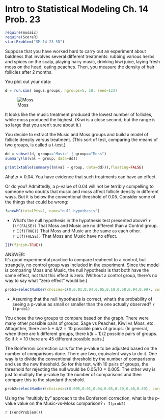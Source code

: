 Intro to Statistical Modeling Ch. 14 Prob. 23
========================================================
```r
require(mosaic)
require(ScoreR)
startProblem("SM-14-23-SD")
```

Suppose that you have worked hard to carry out an experiment about baldness that involves several different treatments: rubbing various herbs and spices on the scalp, playing hairy music, drinking kiwi juice, laying fresh moss on the head, eating peaches.  Then, you measure the density of hair follicles after 2 months. 

You plot out your data:

```r
d = run.sim( bogus.groups, ngroups=5, 10, seed=123)
```

![Moss](multiple-moss.png)

It looks like the music treatment produced the lowest number of follicles, while moss produced the highest.  (Kiwi is a close second, but the range is so large that you aren't sure about it.)

You decide to extract the Music and Moss groups and build a model of follicle density versus treatment.  (This sort of test, comparing the means of two groups, is called a t-test.)

```r
dd = subset(d, group=='Music' | group=="Moss")
summary(lm(val ~ group, data=dd))
```

```r
print(xtable(summary(lm(val ~ group, data=dd))),floating=FALSE)
```

Aha!  $p = 0.04$.  You have evidence that such treatments can have an effect.

Or do you?  Admittedly, a p-value of 0.04 will not be terribly compelling to someone who doubts that music and moss affect follicle density in different ways.  But it is below the conventional threshold of 0.05.  Consider some of the things that could be wrong:

```r
f=newMC(totalPts=1, name="null.hypothesis")
```
* What's the null hypothesis in the hypothesis test presented above?
`r I(f(FALSE))` That Moss and Music are no different than a Control group.    
`r I(f(TRUE))` That Moss and Music are the same as each other.    
`r I(f(FALSE))` That Moss and Music have no effect.     
```r
I(f(finish=TRUE))
```

<aside>
ANSWER:     
It's good experimental practice to compare treatment to a control, but strangely, no control group was included in the experiment.  Since the model is comparing Moss and Music, the null hypothesis is that both have the same effect, not that this effect is zero.  (Without a control group, there's no way to say what "zero effect" would be.)
</aside>

```r
prob1=selectNumber(choices=c(0,0.01,0.04,0.05,0.10,0.50,0.94,0.99), correct=c(0.04), totalPts=1, name="pvalue")
```
* Assuming that the null hypothesis is correct, what's the probability of seeing a p-value as small or smaller than the one actually observed? `r I(prob1)`

You chose the two groups to compare based on the graph.  There were many other possible pairs of groups: Sage vs Peaches, Kiwi vs Moss, etc.  Altogether, there are $5*4/2 = 10$ possible pairs of groups.  (In general, when there are $k$ different groups, there $k(k-1)/2$ possible pairs of groups.  So if $k=10$ there are 45 different possible pairs.)  

The Bonferroni correction calls for the p-value to be adjusted based on the number of comparisons done.  There are two, equivalent ways to do it.  One way is to divide the conventional threshold by the number of comparisons and use the new threshold.  So for this test, with 10 pairs of groups, the threshold for rejecting the null would be $0.05/10 = 0.005$.  The other way is just to multiply the p-value by the number of comparisons and then compare this to the standard threshold. 

```r
prob2=selectNumber(choices=c(0.005,0.01,0.04,0.05,0.20,0.40,0.80), correct=c(0.40), totalPts=1, name="multiplyBy")
```
Using the "multiply by" approach to the Bonferroni correction, what is the p-value value on the Music-vs-Moss comparison? `r I(prob2)`


`r I(endProblem())`